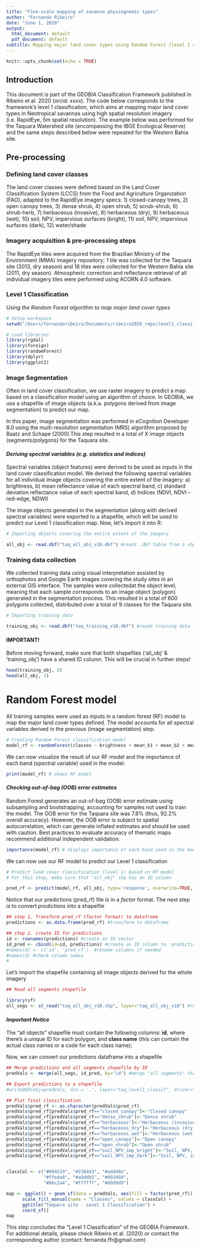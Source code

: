 ```yaml
---
title: "Fine-scale mapping of savanna physiognomic types"
author: "Fernanda Ribeiro"
date: "June 1, 2020"
output:
  html_document: default
  pdf_document: default
subtitle: Mapping major land cover types using Random Forest (level 1 classification)
---
```


```r
knitr::opts_chunk$set(echo = TRUE)
```

## Introduction

This document is part of the GEOBIA Classification Framework published in Ribeiro et al. 2020 (orcid: xxxx). The code below corresponds to the framework's level 1 classification, which aims at mapping major land cover types in Neotropical savannas using high spatial resolution imagery (i.e. RapidEye, 5m spatial resolution). The example below was performed for the Taquara Watershed site (encompassing the IBGE Ecological Reserve) and the same steps described below were repeated for the Western Bahia site.

## Pre-processing 

### Defining land cover classes

The land cover classes were defined based on the Land Cover Classification System (LCCS) from the Food and Agriculture Organization (FAO), adapted to the RapidEye imagery specs: 1) closed-canopy trees, 2) open canopy trees, 3) dense shrub, 4) open shrub, 5) scrub-shrub, 6) shrub-herb, 7) herbaceous (invasive), 8) herbaceous (dry), 9) herbaceous (wet), 10) soil, NPV, impervious surfaces (bright), 11) soil, NPV, impervious surfaces (dark), 12) water/shade

### Imagery acquisition & pre-processing steps

The RapidEye tiles were acquired from the Brazilian Ministry of the Environment (MMA) imagery repository; 1 tile was collected for the Taquara site (2013, dry season) and 16 tiles were collected for the Western Bahia site (2011, dry season). Atmospheric correction and reflectance retrieval of all individual imagery tiles were performed using ACORN 4.0 software. 

### **Level 1 Classification**
*Using the Random Forest algorithm to map major land cover types*

```r
# Setup workspace
setwd("/Users/fernandaribeiro/Documents/ribeiro2020_repo/level1_classif/taq_data")

# Load libraries
library(rgdal) 
library(foreign) 
library(randomForest) 
library(dplyr)
library(ggplot2)
```

### Image Segmentation

Often in land cover classification, we use raster imagery to predict a map based on a classification model using an algorithm of choice. In GEOBIA, we use a shapefile of image objects (a.k.a. polygons derived from image segmentation) to predict our map.

In this paper, image segmentation was performed in eCognition Developer 8.0 using the multi-resolution segmentation (MRS) algorithm proposed by Baatz and Schape (2000).This step resulted in a total of X image objects (segments/polygons) for the Taquara site.

#### *Deriving spectral variables (e.g. statistics and indices)*
Spectral variables (object features) were derived to be used as inputs in the land cover classification model. We derived the following spectral variables for all individual image objects covering the entire extent of the imagery: a) brightness, b) mean reflectance value of each spectral band, c) standard deviation reflectance value of each spectral band, d) Indices (NDVI, NDVI -- red-edge, NDWI) 

The image objects generated in the segmentation (along with derived spectral variables) were exported to a shapefile, which will be used to predict our Level 1 classification map. Now, let's import it into R:

```r
# Importing objects covering the entire extent of the imagery

all_obj <- read.dbf("taq_all_obj_v10.dbf") #reads .dbf table from a shp containing all polygons generated in the image segmentation
```

### Training data collection

We collected training data using visual interpretation assisted by orthophotos and Google Earth images covering the study sites in an external GIS interface. The samples were collectedat the object level, meaning that each sample corresponds to an image object (polygon) generated in the segmentation process. This resulted in a total of 600 polygons collected, distributed over a total of 9 classes for the Taquara site. 

```r
# Importing training data

training_obj <- read.dbf("taq_training_v10.dbf") #reads training data .dbf table
```

#### **IMPORTANT!**
Before moving forward, make sure that both shapefiles ('all_obj' & 'training_obj') have a shared ID column. This will be crucial in further steps!

```r
head(training_obj, 3)
head(all_obj, 3)
```

# Random Forest model

All training samples were used as inputs in a random forest (RF) model to map the major land cover types defined. The model accounts for all spectral variables derived in the previous (image segmentation) step.

```r
# Creating Random Forest classification model
model_rf <- randomForest(classes ~ brightness + mean_b1 + mean_b2 + mean_b3 + mean_b4 + mean_b5 + NDVI + NDVIred + NDWI + stdev_b1 + stdev_b2 + stdev_b3 + stdev_b4 + stdev_b5, data = training_obj, importance = TRUE, progress='text')

```

We can now visualize the result of our RF model and the importance of each band (spectral variable) used in the model:

```r
print(model_rf) # shows RF model
```
#### *Checking out-of-bag (OOB) error estimates*
Random Forest generates an out-of-bag (OOB) error estimate using subsampling and bootstrapping, accounting for samples not used to train the model. The OOB error for the Taquara site was 7.8% (thus, 92.2% overall accuracy). However, the OOB error is subject to spatial autocorrelation, which can generate inflated estimates and should be used with caution. Best practices to evaluate accuracy of thematic maps recommend additional independent validation.
```r
importance(model_rf) # displays importance of each band used in the model
```



We can now use our RF model to predict our Level 1 classification

```r
# Predict land cover classification (level 1) based on RF model
# For this step, make sure that "all_obj" shp has an ID column

pred_rf <- predict(model_rf, all_obj, type='response', overwrite=TRUE, progress='text')
```

Notice that our predictions (pred_rf) file is in a *factor* format. The next step is to convert *predictions* into a shapefile
```r
## step 1. Transform pred_rf (factor format) to dataframe
predictions <- as.data.frame(pred_rf) #transform to dataframe

## step 2. create ID for predictions
id <- rownames(predictions) #create an ID vector
id_pred <- cbind(id=id, predictions) #create an ID column to 'predictions'
#names(d) <- c('id', 'pred_rf')  #rename columns if needed
#names(d) #check column names
#
```

Let's import the shapefile containing all image objects derived for the whole imagery

```r
## Read all segments shapefile

library(sf)
all_segs <- st_read("taq_all_obj_v10.shp", layer="taq_all_obj_v10") #reads shapefile
```

#### *Important Notice*
The "all objects" shapefile must contain the following columns: **id**, where there's a unique ID for each polygon, and **class name** (this can contain the actual class names or a code for each class name);

Now, we can convert our predictions dataframe into a shapefile

```r
## Merge predictions and all segments shapefile by ID
predVals <- merge(all_segs, id_pred, by="id") #merge "all segments" shapefile with "d" (predictions with id)

## Export predictions to a shapefile
#writeOGR(obj=predVals, dsn = '.', layer="taq_level1_classif", driver="ESRI Shapefile")

## Plot final classification
predVals$pred_rf <- as.character(predVals$pred_rf)
predVals$pred_rf[predVals$pred_rf=="closed_canopy"]<-"Closed canopy"
predVals$pred_rf[predVals$pred_rf=="dense_shrub"]<-"Dense shrub"
predVals$pred_rf[predVals$pred_rf=="herbaceous"]<-"Herbaceous (invasive)"
predVals$pred_rf[predVals$pred_rf=="herbaceous_dry"]<-"Herbaceous (dry)"
predVals$pred_rf[predVals$pred_rf=="herbaceous_wet"]<-"Herbaceous (wet)"
predVals$pred_rf[predVals$pred_rf=="open_canopy"]<-"Open canopy"
predVals$pred_rf[predVals$pred_rf=="open_shrub"]<-"Open shrub"
predVals$pred_rf[predVals$pred_rf=="soil_NPV_imp_bright"]<-"Soil, NPV, impervious (bright)"
predVals$pred_rf[predVals$pred_rf=="soil_NPV_imp_dark"]<-"Soil, NPV, impervious (dark)"


classCol <- c("#004529", "#238443", "#addd8e", 
              "#ffeda0", "#a8ddb5", "#993404",
              "#66c2a4", "#ffffff", "#d9d9d9")

map <- ggplot() + geom_sf(data = predVals, aes(fill = factor(pred_rf)), color = NA) +
      scale_fill_manual(name = "Classes", values = classCol) +
      ggtitle("Taquara site - Level 1 Classification") +
      coord_sf()
map
```

This step concludes the "Level 1 Classification" of the GEOBIA Framework. For additional details, please check Ribeiro et al. (2020) or contact the corresponding author (contact: fernanda.ffr@gmail.com)
